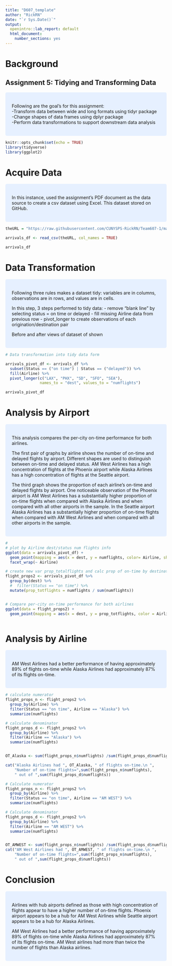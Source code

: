 ---
title: "D607_template"
author: "RickRN"
date: "`r Sys.Date()`"
output: 
  openintro::lab_report: default
  html_document:
    number_sections: yes
---

# Background
## Assignment 5: Tidying and Transforming Data


<style>
div.blue { background-color:#e6f0ff; border-radius: 5px; padding: 20px;}
</style>
<div class = "blue">

Following are the goal's for this assignment:  
-Transform data between wide and long formats using tidyr package  
-Change shapes of data frames using dplyr package  
-Perform data transformations to support downstream data analysis


</div> \hfill\break


```{r step_setup, include=FALSE}
knitr::opts_chunk$set(echo = TRUE)
library(tidyverse)
library(ggplot2)
```

# Acquire Data

<style>
div.blue { background-color:#e6f0ff; border-radius: 5px; padding: 20px;}
</style>
<div class = "blue">

In this instance, used the assignment's PDF document as the data source to create a csv dataset using Excel.  This dataset stored on GitHub.

</div> \hfill\break


```{r step_readcsv, echo=TRUE }
theURL = "https://raw.githubusercontent.com/CUNYSPS-RickRN/Team607-1/master/Wk05_airline_arrival_status.csv"

arrivals_df <- read_csv(theURL, col_names = TRUE)

arrivals_df

```

# Data Transformation 

<style>
div.blue { background-color:#e6f0ff; border-radius: 5px; padding: 20px;}
</style>
<div class = "blue">

Following three rules makes a dataset tidy: variables are in columns, observations are in rows, and values are in cells.

In this step, 3 steps performed to tidy data:
- remove "blank line" by selecting status = on time or delayed
- fill missing Airline data from previous row
- pivot_longer to create observations of each origination/destination pair

Before and after views of dataset of shown

</div> \hfill\break
```{r step_data_transformation, echo=TRUE}
# Data transformation into tidy data form

arrivals_pivot_df <- arrivals_df %>% 
  subset(Status == ("on time") | Status == ("delayed")) %>% 
  fill(Airline) %>% 
  pivot_longer(c("LAX", "PHX", "SD", "SFO", "SEA"), 
               names_to = "dest", values_to = "numflights")

arrivals_pivot_df

```

# Analysis by Airport

<style>
div.blue { background-color:#e6f0ff; border-radius: 5px; padding: 20px;}
</style>
<div class = "blue">

This analysis compares the per-city on-time performance for both airlines.

The first pair of graphs by airline shows the number of on-time and delayed
flights by airport.  Different shapes are used to distinguish between on-time
and delayed status.  AM West Airlines has  a high concentration of flights
at the Phoenix airport while Alaska Airlines has a high concentration of flights
at the Seattle airport.

The third graph shows the proportion of each airline's on-time and delayed flights
by airport.  One noticeable observation of the Phoenix airport is AM West Airlines has a
substantially higher proportion of on-time flights when compared with Alaska Airlines
and when compared with all other airports in the sample.  In the Seattle airport 
Alaska Airlines has a substantially higher proportion of on-time flights when compared
with AM West Airlines and when compared with all other airports in the sample.

</div> \hfill\break


```{r step_analysis_city, echo=TRUE}
# 
# plot by Airline dest/status num flights info 
ggplot(data = arrivals_pivot_df) + 
  geom_point(mapping = aes(x = dest, y = numflights, color= Airline, shape = Status)) + 
  facet_wrap(~ Airline)

# create new var prop_totalflights and calc prop of on-time by destination
flight_props2 <- arrivals_pivot_df %>% 
  group_by(dest) %>% 
  #  filter(Status == "on time") %>% 
  mutate(prop_totflights = numflights / sum(numflights))


# Compare per-city on-time performance for both airlines
ggplot(data = flight_props2) + 
  geom_point(mapping = aes(x = dest, y = prop_totflights, color = Airline, shape = Status))



```

# Analysis by Airline

<style>
div.blue { background-color:#e6f0ff; border-radius: 5px; padding: 20px;}
</style>
<div class = "blue">

AM West Airlines had a better performance of having approximately 89% of flights on-time
while Alaska Airlines had approximately 87% of its flights on-time.

</div> \hfill\break

```{r step_analysis_Airline, echo=TRUE}
# calculate numerator
flight_props_n <- flight_props2 %>% 
  group_by(Airline) %>% 
  filter(Status == "on time", Airline == "Alaska") %>% 
  summarize(numflights)

# calculate denominator
flight_props_d <- flight_props2 %>% 
  group_by(Airline) %>% 
  filter(Airline == "Alaska") %>% 
  summarize(numflights)


OT_Alaska <- sum(flight_props_n$numflights) /sum(flight_props_d$numflights)

cat("Alaska Airlines had ", OT_Alaska, " of flights on-time.\n ",
    "Number of on-time flights=",sum(flight_props_n$numflights),
    " out of ",sum(flight_props_d$numflights))

# Calculate numerator
flight_props_n <- flight_props2 %>% 
  group_by(Airline) %>% 
  filter(Status == "on time", Airline == "AM WEST") %>% 
  summarize(numflights)

# Calculate denominator
flight_props_d <- flight_props2 %>% 
  group_by(Airline) %>% 
  filter(Airline == "AM WEST") %>% 
  summarize(numflights)


OT_AMWEST <- sum(flight_props_n$numflights) /sum(flight_props_d$numflights)
cat("AM West Airlines had ", OT_AMWEST, " of flights on-time.\n ",
    "Number of on-time flights=",sum(flight_props_n$numflights),
    " out of ",sum(flight_props_d$numflights))

```



# Conclusion

<style>
div.blue { background-color:#e6f0ff; border-radius: 5px; padding: 20px;}
</style>
<div class = "blue">

Airlines with hub airports defined as those with high concentration of flights
appear to have a higher number of on-time flights.  Phoenix airport appears 
to be a hub for AM West Airlines while Seattle airport appears to be a hub
for Alaska Airlines.

AM West Airlines had a better performance of having approximately 89% of flights on-time
while Alaska Airlines had approximately 87% of its flights on-time.  AM West
airlines had more than twice the number of flights than Alaska airlines.


</div> \hfill\break
